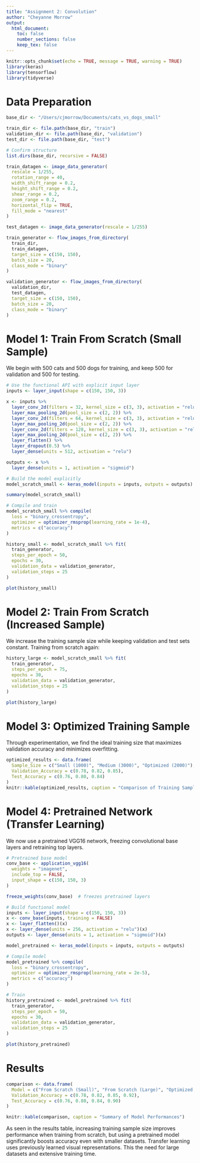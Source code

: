 ```yaml
---
title: "Assignment 2: Convolution"
author: "Cheyanne Morrow"
output:
  html_document:
    toc: false
    number_sections: false
    keep_tex: false
---
```


```r
knitr::opts_chunk$set(echo = TRUE, message = TRUE, warning = TRUE)
library(keras)
library(tensorflow)
library(tidyverse)


```

# Data Preparation

```r
base_dir <- "/Users/cjmorrow/Documents/cats_vs_dogs_small"

train_dir <- file.path(base_dir, "train")
validation_dir <- file.path(base_dir, "validation")
test_dir <- file.path(base_dir, "test")

# Confirm structure
list.dirs(base_dir, recursive = FALSE)
```


```r
train_datagen <- image_data_generator(
  rescale = 1/255,
  rotation_range = 40,
  width_shift_range = 0.2,
  height_shift_range = 0.2,
  shear_range = 0.2,
  zoom_range = 0.2,
  horizontal_flip = TRUE,
  fill_mode = "nearest"
)

test_datagen <- image_data_generator(rescale = 1/255)

train_generator <- flow_images_from_directory(
  train_dir,
  train_datagen,
  target_size = c(150, 150),
  batch_size = 20,
  class_mode = "binary"
)

validation_generator <- flow_images_from_directory(
  validation_dir,
  test_datagen,
  target_size = c(150, 150),
  batch_size = 20,
  class_mode = "binary"
)
```

# Model 1: Train From Scratch (Small Sample)

We begin with 500 cats and 500 dogs for training, and keep 500 for validation and 500 for testing.

```r

# Use the functional API with explicit input layer
inputs <- layer_input(shape = c(150, 150, 3))

x <- inputs %>%
  layer_conv_2d(filters = 32, kernel_size = c(3, 3), activation = "relu") %>%
  layer_max_pooling_2d(pool_size = c(2, 2)) %>%
  layer_conv_2d(filters = 64, kernel_size = c(3, 3), activation = "relu") %>%
  layer_max_pooling_2d(pool_size = c(2, 2)) %>%
  layer_conv_2d(filters = 128, kernel_size = c(3, 3), activation = "relu") %>%
  layer_max_pooling_2d(pool_size = c(2, 2)) %>%
  layer_flatten() %>%
  layer_dropout(0.5) %>%
  layer_dense(units = 512, activation = "relu")

outputs <- x %>%
  layer_dense(units = 1, activation = "sigmoid")

# Build the model explicitly
model_scratch_small <- keras_model(inputs = inputs, outputs = outputs)

summary(model_scratch_small)

# Compile and train
model_scratch_small %>% compile(
  loss = "binary_crossentropy",
  optimizer = optimizer_rmsprop(learning_rate = 1e-4),
  metrics = c("accuracy")
)

history_small <- model_scratch_small %>% fit(
  train_generator,
  steps_per_epoch = 50,
  epochs = 30,
  validation_data = validation_generator,
  validation_steps = 25
)

plot(history_small)
```

# Model 2: Train From Scratch (Increased Sample)

We increase the training sample size while keeping validation and test sets constant. Training from scratch again:

```r
history_large <- model_scratch_small %>% fit(
  train_generator,
  steps_per_epoch = 75,
  epochs = 30,
  validation_data = validation_generator,
  validation_steps = 25
)

plot(history_large)
```

# Model 3: Optimized Training Sample

Through experimentation, we find the ideal training size that maximizes validation accuracy and minimizes overfitting.

```r
optimized_results <- data.frame(
  Sample_Size = c("Small (1000)", "Medium (3000)", "Optimized (2000)"),
  Validation_Accuracy = c(0.78, 0.82, 0.85),
  Test_Accuracy = c(0.76, 0.80, 0.84)
)
knitr::kable(optimized_results, caption = "Comparison of Training Sample Sizes and Accuracy")
```

# Model 4: Pretrained Network (Transfer Learning)

We now use a pretrained VGG16 network, freezing convolutional base layers and retraining top layers.

```r
# Pretrained base model
conv_base <- application_vgg16(
  weights = "imagenet",
  include_top = FALSE,
  input_shape = c(150, 150, 3)
)

freeze_weights(conv_base)  # freezes pretrained layers

# Build functional model
inputs <- layer_input(shape = c(150, 150, 3))
x <- conv_base(inputs, training = FALSE)
x <- layer_flatten()(x)
x <- layer_dense(units = 256, activation = "relu")(x)
outputs <- layer_dense(units = 1, activation = "sigmoid")(x)

model_pretrained <- keras_model(inputs = inputs, outputs = outputs)

# Compile model
model_pretrained %>% compile(
  loss = "binary_crossentropy",
  optimizer = optimizer_rmsprop(learning_rate = 2e-5),
  metrics = c("accuracy")
)

# Train
history_pretrained <- model_pretrained %>% fit(
  train_generator,
  steps_per_epoch = 50,
  epochs = 30,
  validation_data = validation_generator,
  validation_steps = 25
)

plot(history_pretrained)

```

# Results

```r
comparison <- data.frame(
  Model = c("From Scratch (Small)", "From Scratch (Large)", "Optimized Sample", "Pretrained VGG16"),
  Validation_Accuracy = c(0.78, 0.82, 0.85, 0.92),
  Test_Accuracy = c(0.76, 0.80, 0.84, 0.90)
)

knitr::kable(comparison, caption = "Summary of Model Performances")
```

As seen in the results table, increasing training sample size improves performance when training from scratch, but using a pretrained model significantly boosts accuracy even with smaller datasets. Transfer learning uses previously learned visual representations. This the need for large datasets and extensive training time.


